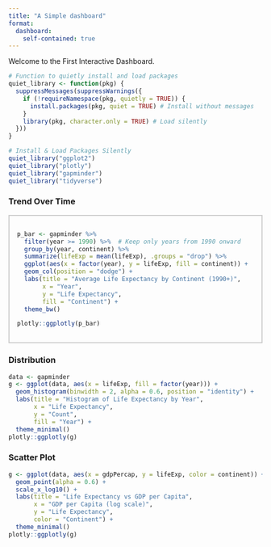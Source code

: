 ```yaml
---
title: "A Simple dashboard"
format: 
  dashboard:
    self-contained: true
---
```

Welcome to the First Interactive Dashboard.


```r
# Function to quietly install and load packages
quiet_library <- function(pkg) {
  suppressMessages(suppressWarnings({
    if (!requireNamespace(pkg, quietly = TRUE)) {
      install.packages(pkg, quiet = TRUE) # Install without messages
    }
    library(pkg, character.only = TRUE) # Load silently
  }))
}

# Install & Load Packages Silently
quiet_library("ggplot2")
quiet_library("plotly")
quiet_library("gapminder")
quiet_library("tidyverse")
```


 
::: {.panel-fill layout="[ [1], [1,1] ]" style="max-width: 800px; margin: auto;"}


::: panel-tabset

### Trend Over Time
::: {.panel style="margin: auto; max-width: 600px; border: 2px solid #ccc; padding: 15px;"}
```r
p_bar <- gapminder %>%
  filter(year >= 1990) %>%  # Keep only years from 1990 onward
  group_by(year, continent) %>%
  summarize(lifeExp = mean(lifeExp), .groups = "drop") %>%
  ggplot(aes(x = factor(year), y = lifeExp, fill = continent)) +
  geom_col(position = "dodge") +
  labs(title = "Average Life Expectancy by Continent (1990+)",
       x = "Year",
       y = "Life Expectancy",
       fill = "Continent") +
  theme_bw()

plotly::ggplotly(p_bar)
```
:::

### Distribution

::: panel
```r

data <- gapminder  
g <- ggplot(data, aes(x = lifeExp, fill = factor(year))) +
  geom_histogram(binwidth = 2, alpha = 0.6, position = "identity") +
  labs(title = "Histogram of Life Expectancy by Year",
       x = "Life Expectancy",
       y = "Count",
       fill = "Year") +
  theme_minimal()
plotly::ggplotly(g)
```
:::


### Scatter Plot
::: panel
```r

g <- ggplot(data, aes(x = gdpPercap, y = lifeExp, color = continent)) +
  geom_point(alpha = 0.6) +
  scale_x_log10() +
  labs(title = "Life Expectancy vs GDP per Capita",
       x = "GDP per Capita (log scale)",
       y = "Life Expectancy",
       color = "Continent") +
  theme_minimal()
plotly::ggplotly(g)
```
:::
:::
:::
